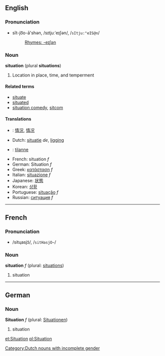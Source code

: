 ==English==
===Pronunciation===
*sĭt-jo͞o-ā'shən, /sɪtjuːˈeɪʃən/, /<tt>sItju:"eIS@n</tt>/
*:[[Rhymes:English:-eɪʃən|Rhymes: -eɪʃən]]

===Noun===
'''situation''' (plural '''situations''')

# Location in place, time, and temperment

====Related terms====
*[[situate]]
*[[situated]]
*[[situation comedy]], [[sitcom]]<!-- also sit-com? -->

====Translations====
*{{zh}}: [[情況]], [[情况]]
*Dutch: [[situatie]] ''de'', [[ligging]] [[Category:Dutch nouns with incomplete gender]]
*{{fi}}: [[tilanne]]
*French: situation ''f''
*German: Situation ''f''
*Greek: [[κατάσταση]] ''f''
*Italian: [[situazione]] ''f''
*Japanese: [[状態]]
*Korean: [[상황]]
*Portuguese: [[situação]] ''f''
*Russian: [[ситуация]] ''f''

----

==French==
===Pronunciation===
*/sitɥasjɔ̃/, /<tt>sitHasjO~</tt>/

===Noun===
'''situation''' ''f'' (plural: [[situations]])

# situation

----

==German==
===Noun===
'''Situation''' ''f'' (plural: [[Situationen]])

# situation

[[et:Situation]]
[[pl:Situation]]